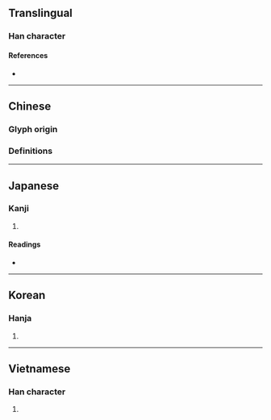 {{also|卮}}
{{character info}}
==Translingual==

===Han character===
{{Han char|rn=49|rad=己|as=04|sn=7|four=|canj=HMAU|ids=⿸𠂋巴}}

====References====
* {{Han ref|kx=0327.040|dkj=08751|dj=0631.070|hdz=10069.270|uh=5DF5|ud=24053}}

----

==Chinese==

===Glyph origin===
{{Han etym}}

===Definitions===
{{zh-see|卮|v}}

----

==Japanese==

===Kanji===
{{ja-kanji|grade=|rs=己04}}

# {{rfdef|ja|sort=己04}}

====Readings====
* {{ja-readings|on=[[し]] (shi)|kun=[[さかずき]] (sakazuki)}}

----

==Korean==

===Hanja===
{{ko-hanja|hangeul=치|rv=chi|mr=ch'i}}

# {{rfdef|ko|sort=己04}}

----

==Vietnamese==

===Han character===
{{vi-hantu|[[chi]]|rs=己04}}

# {{rfdef|vi|sort=己04}}